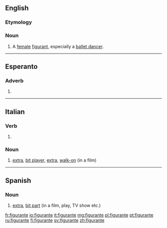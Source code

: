==English==

===Etymology===
{{etyl|fr|en}}

===Noun===
{{en-noun}}

# A [[female]] [[figurant]], especially a [[ballet dancer]].

{{Webster 1913}}

----

==Esperanto==

===Adverb===
{{head|eo|participle}}

# {{eo-form of|figur|ante}}

----

==Italian==

===Verb===
{{head|it|present participle}}

# {{present participle of|figurare|lang=it}}

===Noun===
{{it-noun|m}}

# [[extra]], [[bit player]], [[extra]], [[walk-on]] (in a film)
----

==Spanish==

===Noun===
{{es-noun|mf}}

# [[extra]], [[bit part]] (in a film, play, TV show etc.)

[[fr:figurante]]
[[io:figurante]]
[[it:figurante]]
[[mg:figurante]]
[[pl:figurante]]
[[pt:figurante]]
[[ru:figurante]]
[[fi:figurante]]
[[sv:figurante]]
[[zh:figurante]]